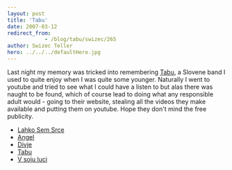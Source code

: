 ```yaml
---
layout: post
title: 'Tabu'
date: 2007-03-12
redirect_from: 
            - /blog/tabu/swizec/265
author: Swizec Teller
hero: ../../../defaultHero.jpg
---
```

Last night my memory was tricked into remembering [Tabu](http://www.t-a-b-u.com/), a Slovene band I used to quite enjoy when I was quite some younger. Naturally I went to youtube and tried to see what I could have a listen to but alas there was naught to be found, which of course lead to doing what any responsible adult would - going to their website, stealing all the videos they make available and putting them on youtube. Hope they don't mind the free publicity.

- [Lahko Sem Srce](http://youtube.com/watch?v=t6gwncRfmhE)
- [Angel](http://youtube.com/watch?v=1YZ97JIW49Y)
- [Divje](http://youtube.com/watch?v=c2PbpxD6Z2o)
- [Tabu](http://youtube.com/watch?v=wRQzf_hvqR8)
- [V soju luci](http://youtube.com/watch?v=c0t1qG19azQ)